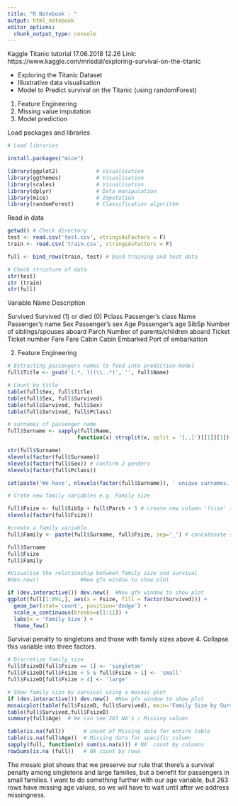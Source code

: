 ```yaml
---
title: "R Notebook - "
output: html_notebook
editor_options: 
  chunk_output_type: console
---
```

Kaggle Titanic tutorial 
17.06.2018 12.26
Link: https://www.kaggle.com/mrisdal/exploring-survival-on-the-titanic

- Exploring the Titanic Dataset
- Illustrative data visualisation
- Model to Predict survival on the Titanic (using randomForest)

1. Feature Engineering
2. Missing value imputation
3. Model prediction


Load packages and libraries 
```r
# Load libraries

install.packages("mice")

library(ggplot2)            # Visualisation
library(ggthemes)           # Visualisation
library(scales)             # Visualisation
library(dplyr)              # Data manipulation
library(mice)               # Imputation
library(randomForest)       # Classification algorithm

```

Read in data
```r
getwd() # Check directory
test <- read.csv('test.csv', stringsAsFactors = F)
train <- read.csv('train.csv', stringsAsFactors = F)

full <- bind_rows(train, test) # bind training and test data

# Check structure of data
str(test)
str (train)
str(full)

```

Variable    Name	Description

Survived	  Survived (1) or died (0)
Pclass	    Passenger’s class
Name	      Passenger’s name
Sex	        Passenger’s sex
Age	        Passenger’s age
SibSp	      Number of siblings/spouses aboard
Parch	      Number of parents/children aboard
Ticket	    Ticket number
Fare	      Fare
Cabin	      Cabin
Embarked	  Port of embarkation


2. Feature Engineering
```r
# Extracting passengers names to feed into prediction model
full$Title <- gsub('(.*, )|(\\..*)', '', full$Name)

# Count by title
table(full$Sex, full$Title)
table(full$Sex, full$Survived)
table(full$Survived, full$Sex)
table(full$Survived, full$Pclass)

# surnames of passenger name
full$Surname <- sapply(full$Name,  
                      function(x) strsplit(x, split = '[,.]')[[1]][1])

str(full$Surname)
nlevels(factor(full$Surname))
nlevels(factor(full$Sex)) # confirm 2 genders
nlevels(factor(full$Pclass))

cat(paste('We have', nlevels(factor(full$Surname)), ' unique surnames. I would be interested to infer ethnicity based on surname --- another time.'))

# Crate new family variables e.g. Family size

full$Fsize <- full$SibSp + full$Parch + 1 # create new column 'fsize' to full. inc themselves
nlevels(factor(full$Fsize))

#create a family variable
full$Family <- paste(full$Surname, full$Fsize, sep='_') # concatenate surname and family size with _ seperator

full$Surname
full$Fsize
full$Family

#Visualise the relationship between family size and survival
#dev.new()             #New gfx window to show plot

if (dev.interactive()) dev.new()  #New gfx window to show plot
ggplot(full[1:891,], aes(x = Fsize, fill = factor(Survived))) +
  geom_bar(stat='count', position='dodge') +
  scale_x_continuous(breaks=c(1:11)) +
  labs(x = 'Family Size') +
  theme_few()
```

Survival penalty to singletons and those with family sizes above 4. Collapse this variable into three factors. 
```r

# Discretize family size
full$FsizeD[full$Fsize == 1] <- 'singleton'
full$FsizeD[full$Fsize < 5 & full$Fsize > 1] <- 'small'
full$FsizeD[full$Fsize > 4] <- 'large'

# Show family size by survival using a mosaic plot
if (dev.interactive()) dev.new()  #New gfx window to show plot
mosaicplot(table(full$FsizeD, full$Survived), main='Family Size by Survival', shade=TRUE)
table(full$Survived,full$FsizeD)
summary(full$Age)  # We can see 263 NA's / Missing values

table(is.na(full))      # count of Missing data for entire table
table(is.na(full$Age))  # Missing data for specific column
sapply(full, function(x) sum(is.na(x))) # NA  count by columns
rowSums(is.na (full))   # NA count by rows

```
The mosaic plot shows that we preserve our rule that there’s a survival penalty among singletons and large families, but a benefit for passengers in small families. I want to do something further with our age variable, but 263 rows have missing age values, so we will have to wait until after we address missingness.
```r

```











